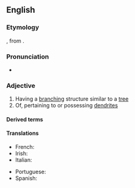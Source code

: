 ==English==

===Etymology===
{{suffix|en|dendrite|ic}}, from {{der|en|grc|δενδρίτης||of or pertaining to a tree}}.

===Pronunciation===
* {{a|UK}} {{IPA|/dɛndˈɹɪtɪk/|lang=en}}

===Adjective===
{{en-adj}}

# Having a [[branching]] structure similar to a [[tree]]
# Of, pertaining to or possessing [[dendrite]]s

====Derived terms====
{{der2|lang=en
|interdendritic
|follicular dendritic cell
|nondendritic
|dendrodendritic
|somatodendritic
|dendritical
|predendritic
|dendritically
|multidendritic}}

====Translations====
{{trans-top|of or possessing dendrites}}
* French: {{t+|fr|dendritique}}
* Irish: {{t|ga|craobhach}}
* Italian: {{t+|it|dendritico}}
{{trans-mid}}
* Portuguese: {{t|pt|dendrítico}}
* Spanish: {{t+|es|dendrítico}}
{{trans-bottom}}